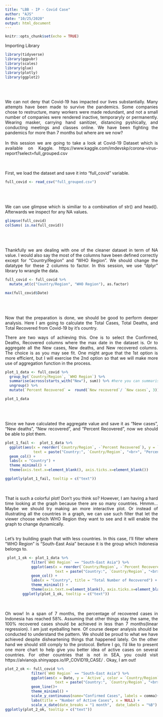 ---
title: "LBB - IP - Covid Case"
author: "AJS"
date: "10/25/2020"
output: html_document
---
<style>
body {
text-align: justify}
</style>
```{r setup, include=FALSE}
knitr::opts_chunk$set(echo = TRUE)

```

Importing Library
```{r ,results = FALSE, message=FALSE}
library(tidyverse)
library(ggpubr)
library(scales)
library(glue)
library(plotly)
library(ggplot2)
```
<br><br><br>
We can not deny that Covid-19 has impacted our lives substantially. Many attempts have been made to survive the pandemics. Some companies chose to restructure, many workers were made redundant, and not a small number of companies were rendered inactive, temporaryly or permanently. Wearing masker, carrying hand sanitizer, distancing pyshically, and conducting meetings and classes online. We have been fighting the pandemics for more than 7 months but where are we now? 
<br><br>
In this session we are going to take a look at Covid-19 Dataset which is available on Kaggle.
https://www.kaggle.com/imdevskp/corona-virus-report?select=full_grouped.csv

<br><br>
First, we load the dataset and save it into "full_covid" variable.
```{r cars}
full_covid <- read_csv("full_grouped.csv")
```
<br><br><br>
We can use glimpse which is similiar to a combination of str() and head(). Afterwards we inspect for any NA values.
```{r}
glimpse(full_covid)
colSums( is.na(full_covid))
```
<br><br><br>
Thankfully we are dealing with one of the cleaner dataset in term of NA value. I would also say the most of the columns have been defined correctly except for "Country/Region" and "WHO Region". We should change the datatype for these 2 columns to factor. In this session, we use "dplyr" library to wrangle the data.

```{r pressure}
full_covid <- full_covid %>% 
  mutate_at(c("Country/Region", "WHO Region"), as.factor)

```


```{r}
max(full_covid$Date)
```
<br><br><br>
Now that the preparation is done, we should be good to perform deeper analysis. Here I am going to calculate the Total Cases, Total Deaths, and Total Recovered from Covid-19 by it's country. 

There are two ways of achieving this. One is to select the Confirmed, Deaths, Recovered columns where the max date in the dataset is. Or to aggregate all the New cases, New deaths, and New recovered columns. The choice is as you may see fit. One might argue that the 1st option is more efficient, but I will exercise the 2nd option so that we will make more use of aggregation function in the process.
```{r , message=FALSE}
plot_1_data <- full_covid %>% 
  group_by(`Country/Region`, `WHO Region`) %>% 
  summarise(across(starts_with("New"), sum)) %>% #here you can summarise multiple columns/variables as long as they are grouped by the same columns.
  ungroup() %>% 
  mutate(`Percent Recovered` =  round(`New recovered`/ `New cases`, 3))

plot_1_data
```


<br><br><br>
Since we have calculated the aggregate value and save it as "New cases", "New deaths", "New recovered", and "Percent Recovered", now we should be able to plot them.
```{r}
plot_1_fail <-  plot_1_data %>% 
  ggplot(aes(x = reorder(`Country/Region`, -`Percent Recovered`), y = `Percent Recovered`, fill = `WHO Region`,
             text = paste("Country:", `Country/Region`, "<br>", "Percent Recovered:", `Percent Recovered`))) +
  geom_col() + 
  labs(x = "Country") +
  theme_minimal() +
  theme(axis.text.x=element_blank(), axis.ticks.x=element_blank())

ggplotly(plot_1_fail, tooltip = c("text"))  
```
<br><br>
That is such a colorful plot! Don't you think so? However, I am having a hard time looking at the graph because there are so many countries.
Hmmm... Maybe we should try making an more interactive plot. Or instead of illustrating all the countries in a graph, we can use such filter that let the viewer choose which WHO Region they want to see and it will enable the graph to change dynamically.

<br>
Let's try building graph that with less countries. In this case, I'll filter where "WHO Region" is "South-East Asia" because it is the group which Indonesia belongs to.

```{r}
 plot_1_ok <- plot_1_data %>% 
            filter(`WHO Region` == "South-East Asia") %>% 
            ggplot(aes(x = reorder(`Country/Region`, -`Percent Recovered`), y = `Percent Recovered`, fill = `Country/Region`,
                       text = paste("Country:", `Country/Region`, "<br>", "Percent Recovered:", `Percent Recovered`))) +
            geom_col() + 
            labs(x = "Country", title = "Total Number of Recovered") +
            theme_minimal() +
            theme(axis.text.x=element_blank(), axis.ticks.x=element_blank())
        ggplotly(plot_1_ok, tooltip = c("text"))
```
<br><br>
Oh wow! In a span of 7 months, the percentage of recovered cases in Indonesia has reached 58%. Assuming that other things stay the same, the 100% recovered cases should be achieved in less than 7 months(linear regression). I am just eyeballing here. Of course deeper analysis should be conducted to understand the pattern. We should be proud to what we have achieved despite disheartening things that happened lately. On the other hand we should still comply to the protocol. Before I go, I'd like to present one more chart to help give you better idea of active cases on several countries. For other countries that is not in SEA, you could visit https://alvianojs.shinyapps.io/IP_COVID19_CASE/ . Okay, I am out!
```{r , message=FALSE}
plot_2_ok <- full_covid %>% 
            filter(`WHO Region` == "South-East Asia") %>% 
            ggplot(aes(x = Date, y = `Active`, color = `Country/Region`, group = `Country/Region`,
                       text = paste("Country:", `Country/Region`, "<br>", "Active:", `Active`))) +
            geom_line()+
            theme_minimal() +
            scale_y_continuous(name="Confirmed Cases", labels = comma)+
            labs(title = "Number of Active Cases", x = NULL) +
            scale_x_date(date_breaks = "1 month",  date_labels = "%B") 
ggplotly(plot_2_ok, tooltip = c("text"))
```


